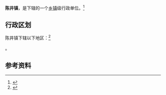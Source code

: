 {{中国乡级行政区|62/29/23/106/000}}

'''陈井镇'''，是{{PRC admin/fullname|62/29/23/106/000|3}}下辖的一个[[乡镇|乡镇]]级行政单位。<ref>{{PRC admin/ref sgc|{{PRC admin/parent|62/29/23/106/000}}}}</ref>

== 行政区划 ==

陈井镇下辖以下地区：<ref>{{PRC admin/ref sgc|62/29/23/106/000}}</ref>

{{PRC admin/children|62/29/23/106/000}}。

== 参考资料 ==

{{reflist}}

{{行政区划小作品}}
{{PRC admin/navcat|62/29/23/106/000}}